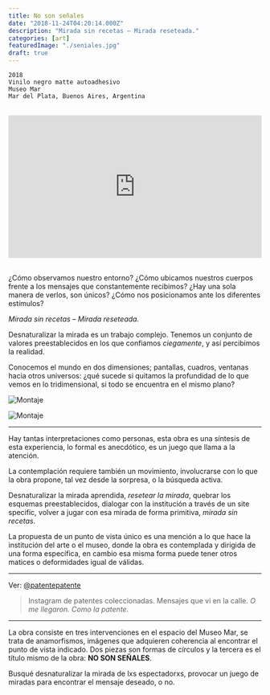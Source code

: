 ```yaml
---
title: No son señales
date: "2018-11-24T04:20:14.000Z"
description: "Mirada sin recetas – Mirada reseteada."
categories: [art]
featuredImage: "./seniales.jpg"
draft: true
---
```


```
2018
Vinilo negro matte autoadhesivo
Museo Mar
Mar del Plata, Buenos Aires, Argentina
```

<br />
<div style="padding:56.25% 0 0 0;position:relative;"><iframe src="https://player.vimeo.com/video/625016744?h=02877561b9&amp;badge=0&amp;autopause=0&amp;player_id=0&amp;app_id=58479" frameborder="0" allow="autoplay; fullscreen; picture-in-picture" allowfullscreen style="position:absolute;top:0;left:0;width:100%;height:100%;" title="No son seniales"></iframe></div><script src="https://player.vimeo.com/api/player.js"></script>
<br />

¿Cómo observamos nuestro entorno? ¿Cómo ubicamos nuestros cuerpos frente a los mensajes que constantemente recibimos? ¿Hay una sola manera de verlos, son únicos? ¿Cómo nos posicionamos ante los diferentes estímulos?

_Mirada sin recetas – Mirada reseteada._

Desnaturalizar la mirada es un trabajo complejo. Tenemos un conjunto de valores preestablecidos en los que confiamos _ciegamente_, y así percibimos la realidad.

Conocemos el mundo en dos dimensiones; pantallas, cuadros, ventanas hacia otros universos: ¿qué sucede si quitamos la profundidad de lo que vemos en lo tridimensional, si todo se encuentra en el mismo plano?

![Montaje](seniales.jpg)

![Montaje](./seniales1.JPG)

------------------

Hay tantas interpretaciones como personas, esta obra es una síntesis de esta experiencia, lo formal es anecdótico, es un juego que llama a la atención.

La contemplación requiere también un movimiento, involucrarse con lo que la obra propone, tal vez desde la sorpresa, o la búsqueda activa.

Desnaturalizar la mirada aprendida, *resetear la mirada*, quebrar los esquemas preestablecidos, dialogar con la institución a través de un site specific, volver a jugar con esa mirada de forma primitiva, *mirada sin recetas*.

La propuesta de un punto de vista único es una mención a lo que hace la institución del arte o el museo, donde la obra es contemplada y dirigida de una forma específica, en cambio esa misma forma puede tener otros matices o deformidades igual de válidas.

------------------

Ver: [@patentepatente](https://www.instagram.com/patentepatente/)

> Instagram de patentes coleccionadas. Mensajes que vi en la calle. _O me llegaron. Como la patente._

------------------

La obra consiste en tres intervenciones en el espacio del Museo Mar, se trata de anamorfismos, imágenes que adquieren coherencia al encontrar el punto de vista indicado. Dos piezas son formas de círculos y la tercera es el título mismo de la obra: **NO SON SEÑALES**.

Busqué desnaturalizar la mirada de lxs espectadorxs, provocar un juego de miradas para encontrar el mensaje deseado, o no.

